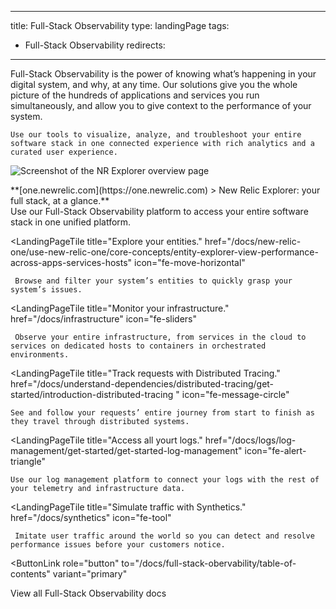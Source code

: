 ---
title: Full-Stack Observability
type: landingPage
tags:
  - Full-Stack Observability
redirects:
 ---

<LandingPageHero>
  <HeroContent>
    Full-Stack Observability is the power of knowing what’s happening in your digital system, and why, at any time. Our solutions give you the whole picture of the hundreds of applications and services you run simultaneously, and allow you to give context to the performance of your system. 

    Use our tools to visualize, analyze, and troubleshoot your entire software stack in one connected experience with rich analytics and a curated user experience.

  </HeroContent>

  ![Screenshot of the NR Explorer overview page](./images/FSO_landing0.png "FSO_landing0.png")

  <figcaption>
    **[one.newrelic.com](https://one.newrelic.com) > New Relic Explorer: your full stack, at a glance.**
  </figcaption>
</LandingPageHero>

<LandingPageTileGrid>
  <LandingPageTile
    title="Observe your stack with New Relic."
    href="/docs//full-stack-observability/observe-everything/get-started-new-relic-observability/get-started-full-stack-observability"
    icon="fe-zap"
  >
    Use our Full-Stack Observability platform to access your entire software stack in one unified platform.
  </LandingPageTile>

  <LandingPageTile
    title="Explore your entities."
    href="/docs/new-relic-one/use-new-relic-one/core-concepts/entity-explorer-view-performance-across-apps-services-hosts"
    icon="fe-move-horizontal"
  >
     Browse and filter your system’s entities to quickly grasp your system’s issues.
  </LandingPageTile>

  <LandingPageTile
    title="Monitor your infrastructure."
    href="/docs/infrastructure"
    icon="fe-sliders"
  >
     Observe your entire infrastructure, from services in the cloud to services on dedicated hosts to containers in orchestrated environments.
  </LandingPageTile>

  <LandingPageTile
    title="Track requests with Distributed Tracing."
    href="/docs/understand-dependencies/distributed-tracing/get-started/introduction-distributed-tracing
"
    icon="fe-message-circle"
  >
    See and follow your requests’ entire journey from start to finish as they travel through distributed systems.
  </LandingPageTile>

  <LandingPageTile
    title="Access all yourt logs."
    href="/docs/logs/log-management/get-started/get-started-log-management"
    icon="fe-alert-triangle"
  >
    Use our log management platform to connect your logs with the rest of your telemetry and infrastructure data.
  </LandingPageTile>

  <LandingPageTile
    title="Simulate traffic with Synthetics."
    href="/docs/synthetics"
    icon="fe-tool"
  >
     Imitate user traffic around the world so you can detect and resolve performance issues before your customers notice.
  </LandingPageTile>
</LandingPageTileGrid>

<ButtonLink
  role="button"
  to="/docs/full-stack-obervability/table-of-contents"
  variant="primary"
>
  View all Full-Stack Observability docs
</ButtonLink>
